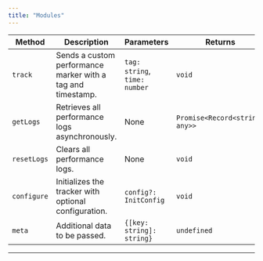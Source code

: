 ```yaml
---
title: "Modules"
---
```


| Method         | Description                                                  | Parameters                                             | Returns                      |
|----------------|--------------------------------------------------------------|--------------------------------------------------------|------------------------------|
| `track`         | Sends a custom performance marker with a tag and timestamp.  | `tag: string`, `time: number`                          | `void`                       |
| `getLogs`      | Retrieves all performance logs asynchronously.               | None                                                   | `Promise<Record<string, any>>` |
| `resetLogs`    | Clears all performance logs.                                  | None                                                   | `void`                       |
| `configure`         | Initializes the tracker with optional configuration.         | `config?: InitConfig`                                  | `void`                       |
| `meta`     | Additional data to be passed.           | `{[key: string]: string}` | `undefined` | No       |

---